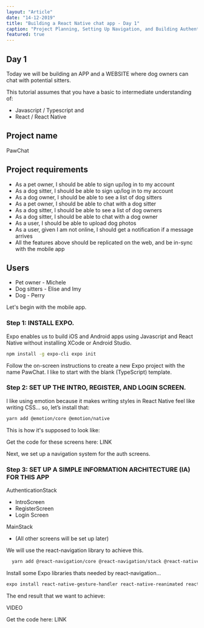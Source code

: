 ```yaml
---
layout: "Article"
date: "14-12-2019"
title: "Building a React Native chat app - Day 1"
caption: "Project Planning, Setting Up Navigation, and Building Authentication Screen"
featured: true
---
```



## Day 1

Today we will be building an APP and a WEBSITE where dog owners can chat with potential sitters.

This tutorial assumes that you have a basic to intermediate understanding of:

- Javascript / Typescript and
- React / React Native

## Project name

PawChat

## Project requirements

- As a pet owner, I should be able to sign up/log in to my account
- As a dog sitter, I should be able to sign up/log in to my account
- As a dog owner, I should be able to see a list of dog sitters
- As a pet owner, I should be able to chat with a dog sitter
- As a dog sitter, I should be able to see a list of dog owners
- As a dog sitter, I should be able to chat with a dog owner
- As a user, I should be able to upload dog photos
- As a user, given I am not online, I should get a notification if a message arrives
- All the features above should be replicated on the web, and be in-sync with the mobile app

## Users

- Pet owner - Michele
- Dog sitters - Elise and Imy
- Dog - Perry

Let's begin with the mobile app.

### Step 1: INSTALL EXPO.

Expo enables us to build iOS and Android apps using Javascript and React Native without installing XCode or Android Studio.

```bash
npm install -g expo-cli expo init
```

Follow the on-screen instructions to create a new Expo project with the name PawChat. I like to start with the blank (TypeScript) template.

### Step 2: SET UP THE INTRO, REGISTER, AND LOGIN SCREEN.

I like using emotion because it makes writing styles in React Native feel like writing CSS… so, let’s install that:

```bash
yarn add @emotion/core @emotion/native
```

This is how it's supposed to look like:

<Flex>
  <ArticleImage mr={2} width="31%" src="/assets/pawchat-intro.png" />
  <ArticleImage mr={2} width="31%" src="/assets/pawchat-register.png" />
  <ArticleImage width="31%" src="/assets/pawchat-login.png" />
</Flex>

Get the code for these screens here:
LINK

Next, we set up a navigation system for the auth screens.

### Step 3: SET UP A SIMPLE INFORMATION ARCHITECTURE (IA) FOR THIS APP

AuthenticationStack

- IntroScreen
- RegisterScreen
- Login Screen

MainStack

- (All other screens will be set up later)

We will use the react-navigation library to achieve this.

```bash
  yarn add @react-navigation/core @react-navigation/stack @react-native-community/masked-view
```

Install some Expo libraries thats needed by react-navigation...

```bash
expo install react-native-gesture-handler react-native-reanimated react-native-screens react-native-safe-area-context
```

The end result that we want to achieve:

VIDEO

Get the code here:
LINK
